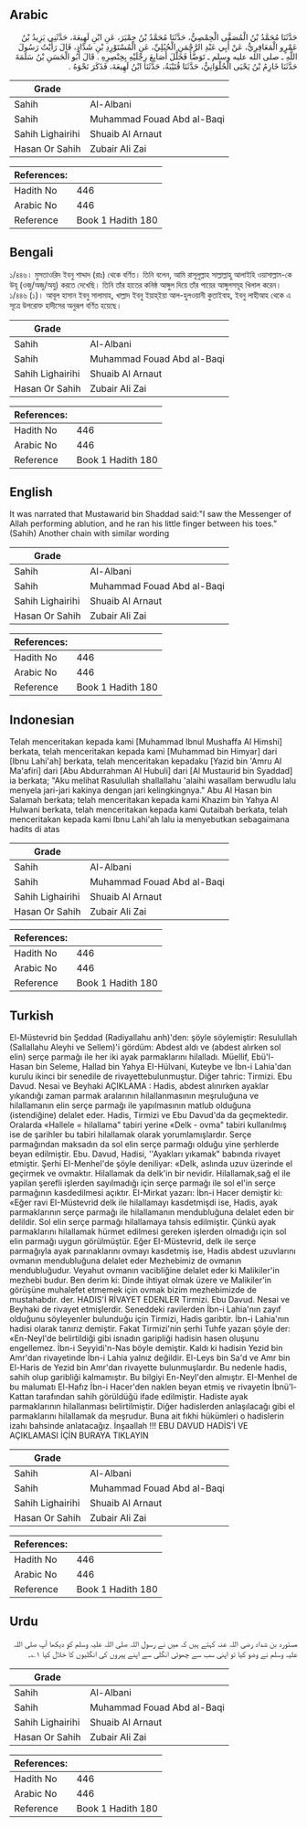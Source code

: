 ## Arabic


<div dir="rtl" lang="ar" style={{fontSize:'larger',backgroundColor:'#f8f9fa',padding:20}}>
حَدَّثَنَا مُحَمَّدُ بْنُ الْمُصَفَّى الْحِمْصِيُّ، حَدَّثَنَا مُحَمَّدُ بْنُ حِمْيَرَ، عَنِ ابْنِ لَهِيعَةَ، حَدَّثَنِي يَزِيدُ بْنُ عَمْرٍو الْمَعَافِرِيُّ، عَنْ أَبِي عَبْدِ الرَّحْمَنِ الْحُبُلِيِّ، عَنِ الْمُسْتَوْرِدِ بْنِ شَدَّادٍ، قَالَ رَأَيْتُ رَسُولَ اللَّهِ ـ صلى الله عليه وسلم ـ تَوَضَّأَ فَخَلَّلَ أَصَابِعَ رِجْلَيْهِ بِخِنْصِرِهِ ‏.‏ قَالَ أَبُو الْحَسَنِ بْنُ سَلَمَةَ حَدَّثَنَا خَازِمُ بْنُ يَحْيَى الْحُلْوَانِيُّ، حَدَّثَنَا قُتَيْبَةُ، حَدَّثَنَا ابْنُ لَهِيعَةَ، فَذَكَرَ نَحْوَهُ ‏.‏
</div>
<div style={{backgroundColor:'#f8f9fa',padding:20, marginBottom: 10}}><table> <thead> <tr> <th>Grade</th> <th></th> </tr> </thead> <tbody> <tr><td>Sahih</td><td>Al-Albani</td></tr><tr><td>Sahih</td><td>Muhammad Fouad Abd al-Baqi</td></tr><tr><td>Sahih Lighairihi</td><td>Shuaib Al Arnaut</td></tr><tr><td>Hasan Or Sahih</td><td>Zubair Ali Zai</td></tr></tbody></table><table> <thead> <tr> <th>References:</th> <th></th> </tr> </thead> <tbody><tr><td>Hadith No</td><td>446</td></tr><tr><td>Arabic No</td><td>446</td></tr><tr><td>Reference</td><td>Book 1 Hadith 180</td></tr></tbody></table></div>

## Bengali


<div dir="ltr" lang="bn" style={{fontSize:'larger',backgroundColor:'#f8f9fa',padding:20}}>
১/৪৪৬। মুসতাওরিদ ইবনু শাদ্দাদ (রাঃ) থেকে বর্ণিত। তিনি বলেন, আমি রাসূলুল্লাহ সাল্লাল্লাহু আলাইহি ওয়াসাল্লাম-কে উযূ (ওজু/অজু/অযু) করতে দেখেছি। তিনি তাঁর হাতের কনিষ্ঠ আঙ্গুল দিয়ে তাঁর পায়ের আঙ্গুলসমূহ খিলাল করেন। ১/৪৪৬ (১)। আবূল হাসান ইবনু সালামাহ, খাল্লাদ ইবনু ইয়াহ্ইয়া আল-হুলওয়ানী কুতাইবাহ, ইবনু লাহীআহ থেকে এ সূত্রে উপরোক্ত হাদীসের অনুরূপ বর্ণিত হয়েছে।
</div>
<div style={{backgroundColor:'#f8f9fa',padding:20, marginBottom: 10}}><table> <thead> <tr> <th>Grade</th> <th></th> </tr> </thead> <tbody> <tr><td>Sahih</td><td>Al-Albani</td></tr><tr><td>Sahih</td><td>Muhammad Fouad Abd al-Baqi</td></tr><tr><td>Sahih Lighairihi</td><td>Shuaib Al Arnaut</td></tr><tr><td>Hasan Or Sahih</td><td>Zubair Ali Zai</td></tr></tbody></table><table> <thead> <tr> <th>References:</th> <th></th> </tr> </thead> <tbody><tr><td>Hadith No</td><td>446</td></tr><tr><td>Arabic No</td><td>446</td></tr><tr><td>Reference</td><td>Book 1 Hadith 180</td></tr></tbody></table></div>

## English


<div dir="ltr" lang="en" style={{fontSize:'larger',backgroundColor:'#f8f9fa',padding:20}}>
It was narrated that Mustawarid bin Shaddad said:"I saw the Messenger of Allah performing ablution, and he ran his little finger between his toes." (Sahih) Another chain with similar wording
</div>
<div style={{backgroundColor:'#f8f9fa',padding:20, marginBottom: 10}}><table> <thead> <tr> <th>Grade</th> <th></th> </tr> </thead> <tbody> <tr><td>Sahih</td><td>Al-Albani</td></tr><tr><td>Sahih</td><td>Muhammad Fouad Abd al-Baqi</td></tr><tr><td>Sahih Lighairihi</td><td>Shuaib Al Arnaut</td></tr><tr><td>Hasan Or Sahih</td><td>Zubair Ali Zai</td></tr></tbody></table><table> <thead> <tr> <th>References:</th> <th></th> </tr> </thead> <tbody><tr><td>Hadith No</td><td>446</td></tr><tr><td>Arabic No</td><td>446</td></tr><tr><td>Reference</td><td>Book 1 Hadith 180</td></tr></tbody></table></div>

## Indonesian


<div dir="ltr" lang="id" style={{fontSize:'larger',backgroundColor:'#f8f9fa',padding:20}}>
Telah menceritakan kepada kami [Muhammad Ibnul Mushaffa Al Himshi] berkata, telah menceritakan kepada kami [Muhammad bin Himyar] dari [Ibnu Lahi'ah] berkata, telah menceritakan kepadaku [Yazid bin 'Amru Al Ma'afiri] dari [Abu Abdurrahman Al Hubuli] dari [Al Mustaurid bin Syaddad] ia berkata; "Aku melihat Rasulullah shallallahu 'alaihi wasallam berwudlu lalu menyela jari-jari kakinya dengan jari kelingkingnya." Abu Al Hasan bin Salamah berkata; telah menceritakan kepada kami Khazim bin Yahya Al Hulwani berkata, telah menceritakan kepada kami Qutaibah berkata, telah menceritakan kepada kami Ibnu Lahi'ah lalu ia menyebutkan sebagaimana hadits di atas
</div>
<div style={{backgroundColor:'#f8f9fa',padding:20, marginBottom: 10}}><table> <thead> <tr> <th>Grade</th> <th></th> </tr> </thead> <tbody> <tr><td>Sahih</td><td>Al-Albani</td></tr><tr><td>Sahih</td><td>Muhammad Fouad Abd al-Baqi</td></tr><tr><td>Sahih Lighairihi</td><td>Shuaib Al Arnaut</td></tr><tr><td>Hasan Or Sahih</td><td>Zubair Ali Zai</td></tr></tbody></table><table> <thead> <tr> <th>References:</th> <th></th> </tr> </thead> <tbody><tr><td>Hadith No</td><td>446</td></tr><tr><td>Arabic No</td><td>446</td></tr><tr><td>Reference</td><td>Book 1 Hadith 180</td></tr></tbody></table></div>

## Turkish


<div dir="ltr" lang="tr" style={{fontSize:'larger',backgroundColor:'#f8f9fa',padding:20}}>
El-Müstevrid bin Şeddad (Radiyallahu anh)'den: şöyle söylemiştir: Resulullah (Sallallahu Aleyhi ve Sellem)'i gördüm: Abdest aldı ve (abdest alırken sol elin) serçe parmağı ile her iki ayak parmaklarını hilalladı. Müellif, Ebü'l-Hasan bin Seleme, Hallad bin Yahya EI-Hülvani, Kuteybe ve İbn-i Lahia'dan kurulu ikinci bir senedile de rivayettebulunmuştur. Diğer tahric: Tirmizi. Ebu Davud. Nesai ve Beyhaki AÇIKLAMA : Hadis, abdest alınırken ayaklar yıkandığı zaman parmak aralarının hilallanmasının meşruluğuna ve hilallamanın elin serçe parmağı ile yapılmasının matlub olduğuna (istendiğine) delalet eder. Hadis, Tirmizi ve Ebu Davud'da da geçmektedir. Oralarda «Hallele = hilallama" tabiri yerine «Delk - ovma" tabiri kullanılmış ise de şarihler bu tabiri hilallamak olarak yorumlamışlardır. Serçe parmağından maksadın da sol elin serçe parmağı olduğu yine şerhlerde beyan edilmiştir. Ebu. Davud, Hadisi, ''Ayakları yıkamak" babında rivayet etmiştir. Şerhi EI-Menhel'de şöyle deniliyar: «Delk, aslında uzuv üzerinde el geçirmek ve ovmaktır. Hilallamak da delk'in bir nevidir. Hilallamak,sağ el ile yapilan şerefli işlerden sayılmadığı için serçe parmağı ile sol el'in serçe parmağının kasdedilmesi açıktır. EI-Mirkat yazarı: İbn-i Hacer demiştir ki: «Eğer ravi EI-Müstevrid delk ile hilallamayı kasdetmişdi ise, Hadis, ayak parmaklarının serçe parmağı ile hilallamanın mendubluğuna delalet eden bir delildir. Sol elin serçe parmağı hilallamaya tahsis edilmiştir. Çünkü ayak parmaklarını hilallamak hürmet edilmesi gereken işlerden olmadığı için sol elin parmağı uygun görülmüştür. Eğer EI-Müstevrid, delk ile serçe parmağıyla ayak parınaklarını ovmayı kasdetmiş ise, Hadis abdest uzuvlarını ovmanın mendubluğuna delalet eder Mezhebimiz de ovmanın mendubluğudur. Veyahut ovmanın vacibliğine delalet eder ki Malikiler'in mezhebi budur. Ben derim ki: Dinde ihtiyat olmak üzere ve Malikiler'in görüşüne muhalefet etmemek için ovmak bizim mezhebimizde de mustahabdır. der. HADIS'İ RİVAYET EDENLER Tirmizi. Ebu Davud. Nesai ve Beyhaki de rivayet etmişlerdir. Seneddeki ravilerden İbn-i Lahia'nın zayıf olduğunu söyleyenler bulunduğu için Tirmizi, Hadis garibtir. İbn-i Lahia'nın hadisi olarak tanırız demiştir. Fakat Tirmizi'nin şerhi Tuhfe yazarı şöyle der: «En-Neyl'de belirtildiği gibi isnadın garipliği hadisin hasen oluşunu engellemez. İbn-i Seyyidi'n-Nas böyle demiştir. Kaldı ki hadisin Yezid bin Amr'dan rivayetinde İbn-i Lahia yalnız değildir. El-Leys bin Sa'd ve Amr bin El-Haris de Yezid bin Amr'dan rivayette bulunmuşlardır. Bu nedenle hadis, sahih olup garibliği kalmamıştır. Bu bilgiyi En-NeyI'den almıştır. EI-Menhel de bu malumatı El-Hafız İbn-i Hacer'den naklen beyan etmiş ve rivayetin İbnü'l-Kattan tarafından sahih görüldüğü ifade edilmiştir. Hadiste ayak parmaklarının hilallanması belirtilmiştir. Diğer hadislerden anlaşılacağı gibi el parmaklarını hilallamak da meşrudur. Buna ait fıkhi hükümleri o hadislerin izahı bahsinde anlatacağız. İnşaallah !!! EBU DAVUD HADİS’İ VE AÇIKLAMASI İÇİN BURAYA TIKLAYIN
</div>
<div style={{backgroundColor:'#f8f9fa',padding:20, marginBottom: 10}}><table> <thead> <tr> <th>Grade</th> <th></th> </tr> </thead> <tbody> <tr><td>Sahih</td><td>Al-Albani</td></tr><tr><td>Sahih</td><td>Muhammad Fouad Abd al-Baqi</td></tr><tr><td>Sahih Lighairihi</td><td>Shuaib Al Arnaut</td></tr><tr><td>Hasan Or Sahih</td><td>Zubair Ali Zai</td></tr></tbody></table><table> <thead> <tr> <th>References:</th> <th></th> </tr> </thead> <tbody><tr><td>Hadith No</td><td>446</td></tr><tr><td>Arabic No</td><td>446</td></tr><tr><td>Reference</td><td>Book 1 Hadith 180</td></tr></tbody></table></div>

## Urdu


<div dir="rtl" lang="ur" style={{fontSize:'larger',backgroundColor:'#f8f9fa',padding:20}}>
مستورد بن شداد رضی اللہ عنہ کہتے ہیں کہ میں نے رسول اللہ صلی اللہ علیہ وسلم کو دیکھا آپ صلی اللہ علیہ وسلم نے وضو کیا تو اپنی سب سے چھوٹی انگلی سے اپنے پیروں کی انگلیوں کا خلال کیا ۱؎۔
</div>
<div style={{backgroundColor:'#f8f9fa',padding:20, marginBottom: 10}}><table> <thead> <tr> <th>Grade</th> <th></th> </tr> </thead> <tbody> <tr><td>Sahih</td><td>Al-Albani</td></tr><tr><td>Sahih</td><td>Muhammad Fouad Abd al-Baqi</td></tr><tr><td>Sahih Lighairihi</td><td>Shuaib Al Arnaut</td></tr><tr><td>Hasan Or Sahih</td><td>Zubair Ali Zai</td></tr></tbody></table><table> <thead> <tr> <th>References:</th> <th></th> </tr> </thead> <tbody><tr><td>Hadith No</td><td>446</td></tr><tr><td>Arabic No</td><td>446</td></tr><tr><td>Reference</td><td>Book 1 Hadith 180</td></tr></tbody></table></div>
